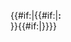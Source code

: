 {{#if:{{{1|}}}|<span style="position:relative;display:inline;">{{#if:{{{prefix|}}}|'''{{{prefix}}}:'''<br>}}{{{1}}}{{#if:{{{2|}}}|<span style="font-weight:800; position:absolute; color:#f61; right:4px; bottom:-18px; text-shadow: #fff 0px 0px 5px, #fff 0px 0px 5px, #fff 0px 0px 5px, #fff 0px 0px 5px, #fff 0px 0px 5px, #fff 0px 0px 5px, #fff 0px 0px 5px, #fff 0px 0px 5px, #fff 0px 0px 5px, #fff 0px 0px 5px, #fff 0px 0px 5px, #fff 0px 0px 5px, #fff 0px 0px 5px, #fff 0px 0px 5px, #fff 0px 0px 5px">{{{2}}}</span>}}</span>}}